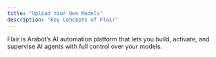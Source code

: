```yaml
---
title: "Upload Your Own Models"
description: "Key Concepts of Flair"
---
```


Flair is Arabot’s AI automation platform that lets you build, activate, and supervise AI agents with full control over your models.